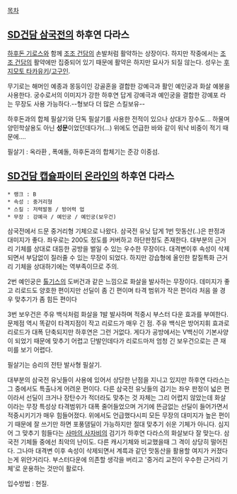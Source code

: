 [[목차]]
== [[SD건담 삼국전]]의 하후연 다라스 ==

[[하후돈 기로스]]와 함께 [[조조 건담]]의 손발처럼 활약하는 상장이다.
하지만 작중에서는 [[조조 건담]]의 활약에만 집중되어 있기 때문에 활약은 하지만 묘사가 되질 않는다.
성우는 [[후지모토 타카유키]]/[[고구인]].

무기로는 해머인 예종과 몽둥이인 강골혼을 결합한 강예극과 활인 예인궁과 화살 예봉을 사용한다.  궁수로서의 이미지가 강한 하후연 답게 강예극과 예인궁을 결합한 강예포 라는 무장도 사용 가능하다.--형보다 더 많은 스킬보유-- 

하후돈과의 합체 필살기와 단독 필살기를 사용한 전적이 있으나 상대가 장수도... 하물며 양민학살용도 아닌 '''성문'''이었던데다가(...) 위에도 언급한 바와 같이 워낙 비중이 적기 때문에.... 

필살기 : 옥라환 , 폭예돌, 하후돈과의 합체기는 준강 이중섬. 

== [[SD건담 캡슐파이터 온라인]]의 하후연 다라스 ==
 * 랭크 : B 
 * 속성 : 중거리형
 * 스킬 : 저력발동 / 방어력 업 
 * 무장 : 강예극 / 예인궁 / 예인궁(보우건)

삼국전에서 드문 중거리형 기체으로 나왔다. 
삼국전 유닛 답게 1번 맛동산(..)은 판정과 대미지가 좋다. 좌우로는 200도 정도를 커버하고 하단판정도 존재한다. 대부분의 근거리 기체를 상대로 대등한 공방을 벌일 수 있는 우수한 무장이다. 대격변이후 속성이 삭제되면서 부담없이 질러줄 수 있는 무장이 되었다. 하지만 강습형에 올인한 칼질특화 근거리 기체을 상대하기에는 역부족이므로 주의.
 
2번 예인궁은 [[톨기스]]의 도버건과 같은 느낌으로 화살을 발사하는 무장이다. 데미지가 좋고 리로드도 양호한 편이지만 선딜이 좀 긴 편이며 타격 범위가 작은 편이라 처음 쓸 경우 맞추기가 좀 힘든 편이다
 
3번 보우건은 주유 백식처럼 화살을 1발 발사하며 적중시 부스터 다운 효과를 부여한다. 문제점 역시 똑같이 타격지점이 작고 리로드가 매우 긴 점. 주유 백식은 방어지휘 효과로 리로드가 대폭 단축되지만 하후연은 그런 거없다. 게다가 공방에서는 V백신이 기본사양이 되었기 때문에 맞추기 어렵고 단발인데다가 리로드마저 엄청 긴 보우건으로는 큰 재미를 보기 어렵다.

필살기는 승리의 전탄 발사형 필살기. 

대부분의 삼국전 유닛들이 사용에 있어서 상당한 난점을 지니고 있지만 하후연 다라스는 그 중에서도 특출나게 어려운 편이다. 다른 삼국전 유닛들의 검기는 좌우 판정이 넓은 편이라서 선딜이 크거나 장탄수가 적더라도 맞추는 것 자체는 그리 어렵지 않았는데 화살이라는 무장 특성상 타격범위가 대폭 줄어들었으며 거기에 뜬금없는 선딜이 들어가면서 적중시키기가 매우 힘들어졌다. 
위에서도 언급했다시피 모든 무장의 대미지가 높은 편이기 때문에 잘 쓰기만 하면 포풍댐딜이 가능하지만 절대 맞추기 쉬운 기체가 아니다. 심지어 그 맞추기 힘들다는 [[사마의 사자비]]의 검기가 하후연 다라스의 화살보다 잘 맞는다. 삼국전 기체들 중에선 최악의 난이도. 다른 캐시기체와 비교했을때 그 격이 상당히 떨어진다. 그나마 대격변 이후 속성이 삭제되면서 계륵과 같던 맛동산을 활용할 여지가 커졌다는게 위안거리다. 부스터다운에 의존할 생각을 버리고 '중거리 교전이 우수한 근거리 기체'로 운용하는 것만이 활로다. 

입수방법 : 현질.
